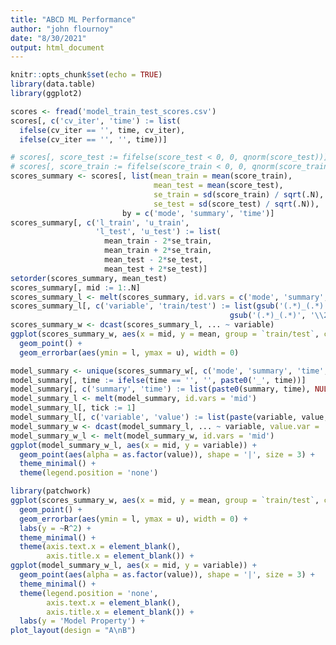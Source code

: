 ```yaml
---
title: "ABCD ML Performance"
author: "john flournoy"
date: "8/30/2021"
output: html_document
---
```


```r
knitr::opts_chunk$set(echo = TRUE)
library(data.table)
library(ggplot2)
```

```r
scores <- fread('model_train_test_scores.csv')
scores[, c('cv_iter', 'time') := list(
  ifelse(cv_iter == '', time, cv_iter),
  ifelse(cv_iter == '', '', time))]

# scores[, score_test := fifelse(score_test < 0, 0, qnorm(score_test))]
# scores[, score_train := fifelse(score_train < 0, 0, qnorm(score_train))]
scores_summary <- scores[, list(mean_train = mean(score_train),
                                mean_test = mean(score_test),
                                se_train = sd(score_train) / sqrt(.N),
                                se_test = sd(score_test) / sqrt(.N)),
                         by = c('mode', 'summary', 'time')]
scores_summary[, c('l_train', 'u_train',
                   'l_test', 'u_test') := list(
                     mean_train - 2*se_train,
                     mean_train + 2*se_train,
                     mean_test - 2*se_test,
                     mean_test + 2*se_test)]
setorder(scores_summary, mean_test)
scores_summary[, mid := 1:.N]
scores_summary_l <- melt(scores_summary, id.vars = c('mode', 'summary', 'time', 'mid'))
scores_summary_l[, c('variable', 'train/test') := list(gsub('(.*)_(.*)', '\\1', variable),
                                                 gsub('(.*)_(.*)', '\\2', variable))]
scores_summary_w <- dcast(scores_summary_l, ... ~ variable)
ggplot(scores_summary_w, aes(x = mid, y = mean, group = `train/test`, color = `train/test`)) + 
  geom_point() + 
  geom_errorbar(aes(ymin = l, ymax = u), width = 0)

model_summary <- unique(scores_summary_w[, c('mode', 'summary', 'time', 'mid')])
model_summary[, time := ifelse(time == '', '', paste0('_', time))]
model_summary[, c('summary', 'time') := list(paste0(summary, time), NULL)]
model_summary_l <- melt(model_summary, id.vars = 'mid')
model_summary_l[, tick := 1]
model_summary_l[, c('variable', 'value') := list(paste(variable, value, sep = '_'), NULL)]
model_summary_w <- dcast(model_summary_l, ... ~ variable, value.var = 'tick', fill = 0)
model_summary_w_l <- melt(model_summary_w, id.vars = 'mid')
ggplot(model_summary_w_l, aes(x = mid, y = variable)) + 
  geom_point(aes(alpha = as.factor(value)), shape = '|', size = 3) +
  theme_minimal() + 
  theme(legend.position = 'none')

library(patchwork)
ggplot(scores_summary_w, aes(x = mid, y = mean, group = `train/test`, color = `train/test`)) + 
  geom_point() + 
  geom_errorbar(aes(ymin = l, ymax = u), width = 0) + 
  labs(y = ~R^2) + 
  theme_minimal() + 
  theme(axis.text.x = element_blank(),
        axis.title.x = element_blank()) + 
ggplot(model_summary_w_l, aes(x = mid, y = variable)) + 
  geom_point(aes(alpha = as.factor(value)), shape = '|', size = 3) +
  theme_minimal() + 
  theme(legend.position = 'none',
        axis.text.x = element_blank(),
        axis.title.x = element_blank()) +
  labs(y = 'Model Property') + 
plot_layout(design = "A\nB")
  
```


